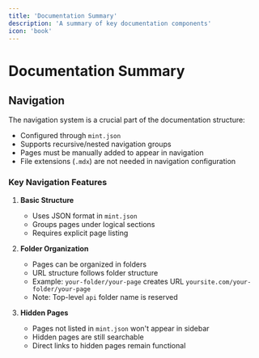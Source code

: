 ```yaml
---
title: 'Documentation Summary'
description: 'A summary of key documentation components'
icon: 'book'
---
```


# Documentation Summary

## Navigation
The navigation system is a crucial part of the documentation structure:

- Configured through `mint.json`
- Supports recursive/nested navigation groups
- Pages must be manually added to appear in navigation
- File extensions (`.mdx`) are not needed in navigation configuration

### Key Navigation Features
1. **Basic Structure**
   - Uses JSON format in `mint.json`
   - Groups pages under logical sections
   - Requires explicit page listing

2. **Folder Organization**
   - Pages can be organized in folders
   - URL structure follows folder structure
   - Example: `your-folder/your-page` creates URL `yoursite.com/your-folder/your-page`
   - Note: Top-level `api` folder name is reserved

3. **Hidden Pages**
   - Pages not listed in `mint.json` won't appear in sidebar
   - Hidden pages are still searchable
   - Direct links to hidden pages remain functional